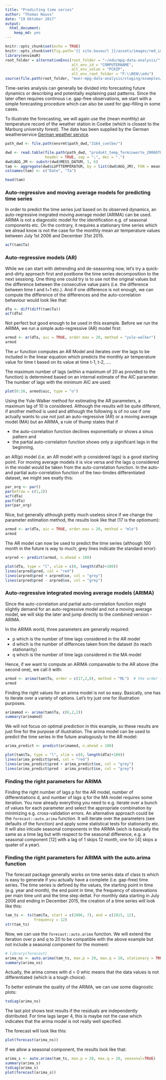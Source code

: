 ```yaml
---
title: "Predicting time series"
author: "Thomas Nauss"
date: "19 Oktober 2017"
output: 
  html_document: 
    keep_md: yes
---
```

```r
knitr::opts_chunk$set(echo = TRUE)
knitr::opts_chunk$set(fig.path='{{ site.baseurl }}/assets/images/rmd_images/e09-03/')
library(envimaR)
root_folder = alternativeEnvi(root_folder = "~/edu/mpg-data-analysis/", 
                              alt_env_id = "COMPUTERNAME",
                              alt_env_value = "PCRZP", 
                              alt_env_root_folder = "F:\\BEN\\edu")
source(file.path(root_folder, "moer-mpg-data-analysis/staging/examples/000_set_environment.R"))
```
Time-series analysis can generally be divided into forecasting future dynamics or describing and potentially explaining past patterns. Since the later often requires continous i.e. gap-free observations, we start with a simple forecasting procedure which can also be used for gap-filling in some cases.

To illustrate the forecasting, we will again use the (mean monthly) air temperature record of the weather station in Coelbe (which is closest to the Marburg university forest). The data has been supplied by the German weatherservice [German weather service](ftp://ftp-cdc.dwd.de/pub/CDC/observations_germany/). 

```r
path_dwd <- file.path(envrmt$path_dwd,"3164_coelbe/")

dwd <- read.table(file.path(path_dwd, "produkt_temp_Terminwerte_20060701_20151231_03164.txt"),
                  header = TRUE, sep = ";", dec = ".")
dwd$AGG_JM <- substr(dwd$MESS_DATUM, 1, 6)
tam <- aggregate(dwd$LUFTTEMPERATUR, by = list(dwd$AGG_JM), FUN = mean)
colnames(tam) <- c("Date", "Ta")
```

```r
head(tam)
```

### Auto-regressive and moving average models for predicting time series
In order to predict the time series just based on its observed dynamics, an auto-regressive inegrated moving average model (ARIMA) can be used. ARIMA is not a diagnostic model for the identification e.g. of seasonal components etc. On the contrary, it requires a stationary time series which we alread know is not the case for the monthly mean air temperature values between July 1st 2006 and December 31st 2015. 
```r
acf(tam$Ta)
```

### Auto-regressive models (AR)
While we can start with detrending and de-seasoning now, let's try a quick-and-dirty approach first and postbone the time series decomposition to the next sessiong. One thing one could try is to use not the original values but the difference between the consecutive value pairs (i.e. the difference between time t and t+1 etc.). And if one difference is not enough, we can compute the difference of the differences and the auto-correlation behaviour would look like that:
```r
dTa <- diff(diff(tam$Ta))
acf(dTa)
```

Not perfect but good enough to be used in this example. Before we run the ARIMA, we run a simple auto-regressive (AR) model first:
```r
armod <- ar(dTa, aic = TRUE, order.max = 20, method = "yule-walker")
armod
```

The ``ar`` function computes an AR Model and iterates over the lags to be included in the linear equation which predicts the monthly air temperature value for time t based on its value at time t-1, t-2, .... 

The maximum number of lags (within a maximum of 20 as provided to the function) is determined based on an internal estimate of the AIC parameter. The number of lags with the minimum AIC are used:
```r
plot(0:20, armod$aic, type = "o")
```

Using the Yule-Walker method for estimating the AR parameters, a maximum lag of 10 is considered. Although the results will be quite different, if another method is used and although the following is of no use if one actually wants to use not just an auto-regressive (AR) or a moving average model (MA) but an ARIMA, a rule of thump states that if

* the auto-correlation function declines exponentially or shows a sinus pattern and
* the partial auto-correlation function shows only p significant lags in the beginning,

an AR(p) model (i.e. an AR model with p considered lags) is a good starting point. For moving average models it is vice versa and the lags q considered in the model would be taken from the auto-correlation function. In the auto- and partial auto-correlation function of the two-timdes differentiated dataset, we might see exatly this:
```r
par_org <- par()
par(mfrow = c(1,2))
acf(dTa)
pacf(dTa)
par(par_org)
```

Nice, but generally although pretty much useless since if we change the parameter estimation method, the results look like that (17 is the optiomum):
```r
armod <- ar(dTa, aic = TRUE, order.max = 20, method = "mle")
armod
```


The AR model can now be used to predict the time series (although 100 month in the future is way to much; grey lines indicate the standard error):
```r
arpred <- predict(armod, n.ahead = 100)

plot(dTa, type = "l", xlim = c(0, length(dTa)+100))
lines(arpred$pred, col = "red")
lines(arpred$pred + arpred$se, col = "grey")
lines(arpred$pred - arpred$se, col = "grey")
```


### Auto-regressive integrated moving average models (ARIMA)
Since the auto-correlation and partial auto-correlation function might slightly demand for an auto-regressive model and not a moving average model, we will skip the later and jump directly to the combined version - ARIMA.

In the ARIMA world, three parameters are generally required: 

* p which is the number of time lags considered in the AR model
* d which is the number of differnces taken from the dataset (to reach stationarity)
* q which is the number of time lags considered in the MA model

Hence, if we want to compute an ARIMA compareable to the AR above (the second one), we call it with:
```r
armod <- arima(tam$Ta, order = c(17,2,0), method = "ML")  # the order is p, d, q
armod
```

Finding the right values for an arima model is not so easy. Basically, one has to iterate over a variety of options. Let's try just one for illustration purposes.
```r
arimamod <- arima(tam$Ta, c(6,2,2))
summary(arimamod)
```

We will not focus on optimal prediction in this example, so these results are just fine for the purpose of illustration. The arima model can be used to predict the time series in the future analogously to the AR model:
```r
arima_predict <- predict(arimamod, n.ahead = 100)

plot(tam$Ta, type = "l", xlim = c(0, length(dTa)+100))
lines(arima_predict$pred, col = "red")
lines(arima_predict$pred + arima_predict$se, col = "grey")
lines(arima_predict$pred - arima_predict$se, col = "grey")
```


### Finding the right parameters for ARIMA
Finding the right number of lags p for the AR model, number of differentiations d, and number of lags q for the MA model requires some iteration. You now already everything you need to e.g. iterate over a bunch of values for each parameter and select the appropriate combination by minimizing e.g. cross-validation errors. An alternative approach could be the ``forecast::auto.arima`` function. It will iterate over the parameters (see defaults of the function) and apply some statistical tests for stationarity etc. It will also inlcude seasonal components in the ARIMA (wich is basically the same as a time lag but with respect to the seasonal difference, e.g. a seasonal component [12] with a lag of 1 skips 12 month, one for [4] skips a quater of a year).

### Finding the right parameters for ARIMA with the auto.arima function
The forecast package generally works on time series data of class ts which is easy to generate if you actually have a complete (i.e. gap-free) time series. The time series is defined by the values, the starting point in time (e.g. year and month), the end point in time, the frequency of obsrevations per main time unit and the time step deltat. For monthly data starting in July 2006 and ending in December 2015, the creation of a time series will look like this:
```r
tam_ts <- ts(tam$Ta, start = c(2006, 7), end = c(2015, 12), 
             frequency = 12)
str(tam_ts)
```

Now, we can use the ``forecast::auto.arima`` function. We will extend the iteration over p and q to 20 to be compatible with the above example but not include a seasonal component for the moment:
```r
# library(forecast)
arima_ns <- auto.arima(tam_ts, max.p = 20, max.q = 20, stationary = TRUE, seasonal=FALSE)
summary(arima_ns)
```

Actually, the arima comes with d = 0 whic means that the data values is not differentiated (which is a tough choice).

To better estimate the quality of the ARIMA, we can use some diagnostic plots:
```r
tsdiag(arima_ns)
```

The last plot shows test results if the residuals are independently distributed. For time lags larger 4, this is maybe not the case which indicates that the arima model is not really well specified.

The forecast will look like this:
```r
plot(forecast(arima_ns))
```

If we allow a seasonal component, the results look like that:
```r
arima_s <- auto.arima(tam_ts, max.p = 20, max.q = 20, seasonal=TRUE)
summary(arima_s)
tsdiag(arima_s)
plot(forecast(arima_s))
```
